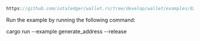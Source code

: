 
<DotEnvWarning />

```rust reference
https://github.com/iotaledger/wallet.rs/tree/develop/wallet/examples/02_generate_address.rs
```

Run the example by running the following command:

<CodeBlock className="language-bash">
    cargo run --example generate_address --release
</CodeBlock>